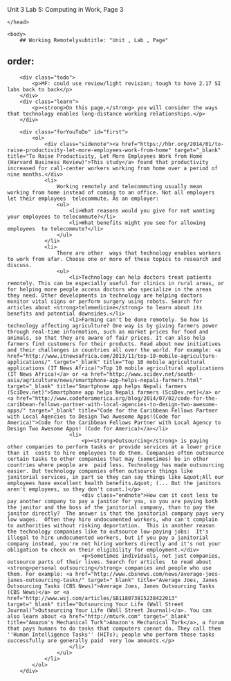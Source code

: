 Unit 3 Lab 5: Computing in Work, Page 3</title>
	</head>

	<body>
    	## Working Remotelysubtitle: "Unit , Lab , Page"
order:
---
        <div class="todo">
            <p>MF: could use review/light revision; tough to have 2.17 SI labs back to back</p>
        </div>
        <div class="learn">
            <p><strong>On this page,</strong> you will consider the ways that technology enables long-distance working relationships.</p>
        </div>
        
        <div class="forYouToDo" id="first">
        	<ol>
            	<div class="sidenote"><a href="https://hbr.org/2014/01/to-raise-productivity-let-more-employees-work-from-home" target="_blank" title="To Raise Productivity, Let More Employees Work from Home (Harvard Business Review)">This study</a> found that productivity increased for call-center workers working from home over a period of nine months.</div>
            	<li>
                    Working remotely and telecommuting usually mean working from home instead of coming to an office. Not all employers let their employees  telecommute. As an employer:
                    <ul>
                        <li>What reasons would you give for not wanting your employees to telecommute?</li>
                        <li>What benefits might you see for allowing employees  to telecommute?</li>
                    </ul>
                </li>
                <li>
                    There are other  ways that technology enables workers to work from afar. Choose one or more of these topics to research and discuss.
                    <ul>
                        <li>Technology can help doctors treat patients remotely. This can be especially useful for clinics in rural areas, or for helping more people access doctors who specialize in the areas they need. Other developments in technology are helping doctors monitor vital signs or perform surgery using robots. Search for articles about <strong>telemedicine</strong> to learn about its benefits and potential downsides.</li>
                        <li>Farming can't be done remotely. So how is technology affecting agriculture? One way is by giving farmers power through real-time information, such as market prices for food and animals, so that they are aware of fair prices. It can also help farmers find customers for their products. Read about new initiatives and their challenges in countries all over the world. For example: <a href="http://www.itnewsafrica.com/2013/11/top-10-mobile-agriculture-applications/" target="_blank" title="Top 10 mobile agricultural applications (IT News Africa)">Top 10 mobile agricultural applications (IT News Africa)</a> or <a href="http://www.scidev.net/south-asia/agriculture/news/smartphone-app-helps-nepali-farmers.html" target="_blank" title="Smartphone app helps Nepali farmers (SciDev.net)">Smartphone app helps Nepali farmers (SciDev.net)</a> or <a href="http://www.codeforamerica.org/blog/2014/07/02/code-for-the-caribbean-fellows-partner-with-local-agencies-to-design-two-awesome-apps/" target="_blank" title="Code for the Caribbean Fellows Partner with Local Agencies to Design Two Awesome Apps!(Code for America)">Code for the Caribbean Fellows Partner with Local Agency to Design Two Awesome Apps! (Code for America)</a></li>
                        <li>
                            <p><strong>Outsourcing</strong> is paying other companies to perform tasks or provide services at a lower price than it  costs to hire employees to do them. Companies often outsource certain tasks to other companies that may (sometimes) be in other countries where people are  paid less. Technology has made outsourcing easier. But technology companies often outsource things like janitorial services, in part so they can say things like &quot;All our employees have excellent health benefits.&quot; (... But the janitors aren't employees, so they don't count.)</p>
                            <div class="endnote">How can it cost less to pay another company to pay a janitor for you, so you are paying both the janitor and the boss of the janitorial company, than to pay the janitor directly?  The answer is that the janitorial company pays very low wages.  Often they hire undocumented workers, who can't complain to authorities without risking deportation.  This is another reason the technology companies like to outsource low-paying jobs:  It's illegal to hire undocumented workers, but if you pay a janitorial company instead, you're not hiring workers directly and it's not your obligation to check on their eligibility for employment.</div>
                            <p>Sometimes individuals, not just companies,  outsource parts of their lives. Search for articles  to read about <strong>personal outsourcing</strong> companies and people who use them. For example: <a href="http://www.cbsnews.com/news/average-joes-janes-outsourcing-tasks/" target="_blank" title="Average Joes, Janes Outsourcing Tasks (CBS News)">Average Joes, Janes Outsourcing Tasks (CBS News)</a> or <a href="http://www.wsj.com/articles/SB118073815238422013" target="_blank" title="Outsourcing Your Life (Wall Street Journal)">Outsourcing Your Life (Wall Street Journal)</a>. You can also learn about <a href="http://mturk.com" target="_blank" title="Amazon's Mechanical Turk">Amazon's Mechanical Turk</a>, a forum that pays humans to do tasks that computers cannot do. They call them ''Human Intelligence Tasks'' (HITs); people who perform these tasks successfully are generally paid  very low amounts.</p>
                        </li>
                    </ul>
                </li>
            </ol>
        </div>
        
        
